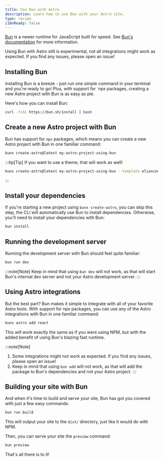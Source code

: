 ```yaml
---
title: Use Bun with Astro
description: Learn how to use Bun with your Astro site.
type: recipe
i18nReady: false
---
```


[Bun](<https://bun.sh/>) is a newer runtime for JavaScript built for speed. See [Bun's documentation](<https://bun.sh/docs>) for more information.

Using Bun with Astro still is experimental, not all integrations might work as expected. If you find any issues, please open an issue!

## Installing Bun

installing Bun is a breeze - just run one simple command in your terminal and you're ready to go! Plus, with support for `npx packages, creating a new Astro project with Bun is as easy as pie.

Here's how you can install Bun:

```bash
curl -fsSL https://bun.sh/install | bash
```

## Create a new Astro project with Bun

Bun has support for `npx` packages, which means you can create a new Astro project with Bun in one familiar command:

```bash
bunx create-astro@latest my-astro-project-using-bun
```

:::tip[Tip]
If you want to use a theme, that will work as well!
```bash
bunx create-astro@latest my-astro-project-using-bun --template eliancodes/brutal
```
:::

## Install your dependencies

If you're starting a new project using `bunx create-astro`, you can skip this step, the CLI will automatically use Bun to install dependencies. Otherwise, you'll need to install your dependencies with Bun:

```bash
bun install
```

## Running the development server

Running the development server with Bun should feel quite familiar:

```bash
bun run dev
```

:::note[Note]
Keep in mind that using `bun dev` will not work, as that will start Bun's internal dev server and not your Astro development server.
:::

## Using Astro integrations

But the best part? Bun makes it simple to integrate with all of your favorite Astro tools. With support for npx packages, you can use any of the Astro integrations with Bun in one familiar command:

```bash
bunx astro add react
```

This will work exactly the same as if you were using NPM, but with the added benefit of using Bun's blazing fast runtime.

:::note[Note]
1. Some integrations might not work as expected. If you find any issues, please open an issue!
2. Keep in mind that using `bun add` will not work, as that will add the package to Bun's dependencies and not your Astro project.
:::

## Building your site with Bun

And when it's time to build and serve your site, Bun has got you covered with just a few easy commands.

```bash
bun run build
```

This will output your site to the `dist/` directory, just like it would do with NPM.

Then, you can serve your site the `preview` command:

```bash
bun preview
```

That's all there is to it!
